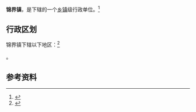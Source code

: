 {{中国乡级行政区|61/08/21/114/000}}

'''锦界镇'''，是{{PRC admin/fullname|61/08/21/114/000|3}}下辖的一个[[乡镇|乡镇]]级行政单位。<ref>{{PRC admin/ref sgc|{{PRC admin/parent|61/08/21/114/000}}}}</ref>

== 行政区划 ==

锦界镇下辖以下地区：<ref>{{PRC admin/ref sgc|61/08/21/114/000}}</ref>

{{PRC admin/children|61/08/21/114/000}}。

== 参考资料 ==

{{reflist}}

{{行政区划小作品}}
{{PRC admin/navcat|61/08/21/114/000}}